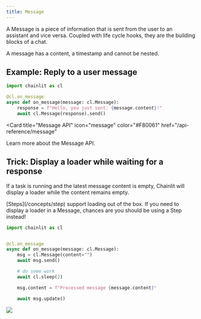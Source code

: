 ```yaml
---
title: Message
---
```


A Message is a piece of information that is sent from the user to an assistant and vice versa.
Coupled with life cycle hooks, they are the building blocks of a chat.

A message has a content, a timestamp and cannot be nested.

## Example: Reply to a user message

```py
import chainlit as cl

@cl.on_message
async def on_message(message: cl.Message):
    response = f"Hello, you just sent: {message.content}!"
    await cl.Message(response).send()
```

<Card
  title="Message API"
  icon="message"
  color="#F80061"
  href="/api-reference/message"
>
  Learn more about the Message API.
</Card>

## Trick: Display a loader while waiting for a response

If a task is running and the latest message content is empty, Chainlit will display a loader while the content remains empty.

<Note>
  [Steps](/concepts/step) support loading out of the box. If you need to display
  a loader in a Message, chances are you should be using a Step instead!
</Note>

```python
import chainlit as cl


@cl.on_message
async def on_message(message: cl.Message):
    msg = cl.Message(content="")
    await msg.send()

    # do some work
    await cl.sleep(2)

    msg.content = f"Processed message {message.content}"

    await msg.update()
```

<Frame caption="Loading Message">
  <img src="/images/loader.gif" />
</Frame>
